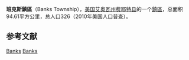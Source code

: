 {{Infobox settlement
|official_name            = 班克斯鎮區
|native_name = Banks Township
|settlement_type          = [[鎮區_(美国)|鎮區]]
|nickname                 = 
|motto                    =

|image_map                = Map highlighting Banks Township, Fayette County, Iowa.svg
|mapsize                  = 
|map_caption              = 
|image_map1               = 
|mapsize1                 = 
|map_caption1             =

<!-- Location -->
|coordinates_display      = inline,title
|coordinates_region       = US-IA
|subdivision_type         = 国家
|subdivision_name         = 美国
|subdivision_type1        = [[美国行政区划|州]]
|subdivision_name1        = 艾奥瓦州
|subdivision_type2        = [[艾奥瓦州行政区划|县]]
|subdivision_name2        = [[費耶特縣_(愛阿華州)|费耶特县]]

|area_footnotes           = 
|area_magnitude           = 
|area_total_km2           = 94.61
|area_land_km2            = 94.61
|area_water_km2           = 0

|population_as_of         = 2010年
|population_footnotes     = 
|population_total         = 326
|population_density_km2   = 3

|elevation_m              = 345
|latd                     = 42
|latm                     = 51
|lats                     = 52
|latNS                    = N
|longd                    = 92
|longm                    = 01
|longs                    = 31
|longEW                   = W

}}
'''班克斯鎮區'''（Banks Township），[[美国|美国]][[艾奥瓦州|艾奥瓦州]][[費耶特縣_(愛阿華州)|费耶特县]]的一个[[鎮區_(美国)|鎮區]]，总面积94.61平方公里，总人口326（2010年美国人口普查）。

==参考文献==
{{reflist}}

{{費耶特縣 (愛荷華州)}}

[[Category:費耶特縣鎮區_(艾奧瓦州)|Banks]]
[[Category:艾奧瓦州鎮區|Banks]]